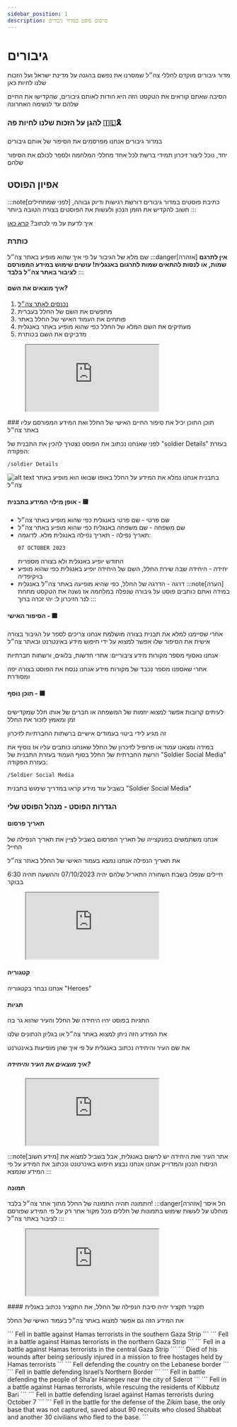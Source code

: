 ```yaml
---
sidebar_position: 1
description: פרסום פוסט במדור גיבורים 
---
```


# גיבורים
מדור גיבורים מוקדם לחללי צה״ל שמסרנו את נפשם בהגנה על מדינת ישראל ועל הזכות שלנו לחיות כאן

הסיבה שאתם קוראים את הטקסט הזה היא הודות לאותם גיבורים, שהקדישו את החיים שלהם עד לנשימה האחרונה

### **להגן על הזכות שלנו לחיות פה** 🇮🇱🎗️

במדור גיבורים אנחנו מפרסמים את הסיפור של אותם גיבורים

יחד, נוכל ליצור זיכרון תמידי ברשת לכל אחד מחללי המלחמה ולספר לכולם את הסיפור שלהם

## אפיון הפוסט
:::note[לפני שמתחילים]
כתיבת פוסטים במדור גיבורים דורשת רגישות ודיוק גבוהה,
חשוב להקדיש את הזמן הנכון ולעשות את הפוסטים בצורה הטובה ביותר
:::

איך לדעת על מי לכתוב? [קרא כאן](/learn/app/task-heroes)
### כותרת
שם מלא של הגיבור על פי איך שהוא מופיע באתר צה״ל
:::danger[אזהרה]
**אין לתרגם שמות, או לנסות להתאים שמות לתרגום באנגלית! עושים שימוש במידע המפורסם לציבור באתר צה״ל בלבד**
:::

#### איך מוצאים את השם?
1. [נכנסים לאתר צה״ל](https://www.idf.il/%D7%A0%D7%95%D7%A4%D7%9C%D7%99%D7%9D/%D7%97%D7%9C%D7%9C%D7%99-%D7%94%D7%9E%D7%9C%D7%97%D7%9E%D7%94/)
2. מחפשים את השם של החלל בעברית
3. פותחים את העמוד האישי של החלל באתר
4. מעתיקים את השם המלא של החלל כפי שהוא מופיע באתר באנגלית
5. מדביקים את השם בכותרת
   
<figure className="media">
  <div data-oembed-url="https://www.wizardshot.com/embed/tutorials/10109-navigate-through-idf-website-to-access-personal-page">
    <div style={{ position: 'relative', height: 0, paddingBottom: '65%', pointerEvents: 'unset' }}>
      <iframe 
        src="https://www.wizardshot.com/embed/tutorials/10109-navigate-through-idf-website-to-access-personal-page" 
        style={{ position: 'absolute', width: '100%', height: '100%', top: 0, left: 0, border: 'none', borderRadius: '4px' }}
      ></iframe>
    </div>
  </div>
</figure>
### תוכן
התוכן יכיל את סיפור החיים האישי של החלל ואת המידע המפורסם עליו באתר צה״ל

לפני שאנחנו נכתוב את הפוסט נצטרך להכין את התבנית של "soldier Details" בעזרת הפקודה:
```
/soldier Details
```
![alt text](sol.png)
בתבנית אנחנו נמלא את המידע על החלל באופו שבואו הוא מופיע באתר צה״ל
#### אופן מילוי המידע בתבנית - 🟨
* שם פרטי - שם פרטי באנגלית כפי שהוא מופיע באתר צה״ל
* שם משפחה - שם משפחה באנגלית כפי שהוא מופיע באתר צה״ל
* תאריך נפילה - תאריך נפילה באנגלית מלא. 
    לדוגמה:
    ```
    07 OCTOBER 2023
    ```
    החודש יופיע באנגלית ולא בצורה מספרית
* יחידה - היחידה שבה שירת החלל, השם של היחידה יופיע באנגלית כפי שהוא מופיע בויקיפדיה 
* דרגה - הדרגה של החלל, כפי שהיא מופיעה באתר צה״ל באנגלית
:::note[הערה]
במידה ואתם כותבים פוסט על גיבורה שנפלה במלחמה אז נשנה את הטקסט מתחת לנר הזיכרון ל:
יהי זכרה ברוך
:::
#### הסיפור האישי - 🟩
אחרי שסיימנו למלא את תבנית בצורה מושלמת אנחנו צריכים לספר על הגיבור בצורה אישית
את הסיפור שלו אפשר למצוא על ידי חיפוש מידע באינטרנט ובאתר צה״ל

אנחנו נאסוף מספר מקורות מידע ציבוריים: אתרי חדשות, בלוגים, ורשתות חברתיות

אחרי שאספנו מספר נכבד של מקורות מידע אנחנו ננסח את הפוסט בצורה יפה ומסודרת

#### תוכן נוסף - 🟩

לעיתים קרובות אפשר למצוא יוזמות של המשפחה או חברים של אותו חלל שמקדישים זמן ומאמץ לזכור את החלל

זה מגיע לידי ביטוי בעמודים אישיים ברשתות החברתיות לזיכרון

במידה ומצאנו עמוד או פרופיל לזיכרון של החלל שאנחנו כותבים עליו אז נוסיף את הרשת החברתית של החלל בסוף העמוד
בעזרת התבנית של "Soldier Social Media" בעזרת הפקודה:
```
/Soldier Social Media
```
בשביל עוד מידע קראו במדריך שימוש בתבנית "Soldier Social Media"
### הגדרות הפוסט - מנהל הפוסט שלי
#### תאריך פרסום
אנחנו משתמשים בפונקצייה של תאריך הפרסום בשביל לציין את תאריך הנפילה של החייל 

את תאריך הנפילה אנחנו נמצא בעמוד האישי של החלל באתר צה״ל

חיילים שנפלו בשבת השחורה התאריל שלהם יהיה 07/10/2023 וההשעה תהיה 6:30 בבוקר

<figure className="media">
  <div data-oembed-url="https://www.wizardshot.com/embed/tutorials/10856-steps-for-accessing-idf-website-and-posting-content-on-iron-swords-war-website">
    <div style={{ position: 'relative', height: 0, paddingBottom: '65%', pointerEvents: 'unset' }}>
      <iframe 
        src="https://www.wizardshot.com/embed/tutorials/10856-steps-for-accessing-idf-website-and-posting-content-on-iron-swords-war-website" 
        style={{ position: 'absolute', width: '100%', height: '100%', top: 0, left: 0, border: 'none', borderRadius: '4px' }}
      ></iframe>
    </div>
  </div>
</figure>

#### קטגוריה
אנחנו נבחר בקטגוריה "Heroes"
#### תגיות
התגיות בפוסט יהיו היחידה של החלל והעיר שהוא גר בה

את המידע הזה ניתן למצוא באתר צה״ל או בגליון הנתונים שלנו

את שם העיר והיחידה נכתוב באנגלית על פי איך שהן מופיעות באינטרנט
##### איך מוצאים את העיר והיחידה?
<figure className="media">
  <div data-oembed-url="https://www.wizardshot.com/embed/tutorials/10857-navigate-idf-website-to-access-specific-military-units">
    <div style={{ position: 'relative', height: 0, paddingBottom: '65%', pointerEvents: 'unset' }}>
      <iframe 
        src="https://www.wizardshot.com/embed/tutorials/10857-navigate-idf-website-to-access-specific-military-units" 
        style={{ position: 'absolute', width: '100%', height: '100%', top: 0, left: 0, border: 'none', borderRadius: '4px' }}
      ></iframe>
    </div>
  </div>
</figure>

:::note[מידע חשוב]
אתר העיר ואת היחידה יש לרשום באנגלית, אבל בשביל למצוא את הניסוח הנכון והמדוייק אנחנו
אנחנו נבצע חיפוש באינרטנט ונכתוב את המידע על פי המידע שנמצא
:::

#### תמונה
התמונה תהיה התמונה של החלל מתוך אתר צה״ל בלבד!
:::danger[אזהרה]
חל איסר מוחלט על לעשות שימוש בתמונות של חללים מכל מקור אחר
רק על פי המידע שפורסם לציבור באתר צה״ל
:::
<figure className="media">
  <div data-oembed-url="https://www.wizardshot.com/embed/tutorials/10110-">
    <div style={{ position: 'relative', height: 0, paddingBottom: '65%', pointerEvents: 'unset' }}>
      <iframe 
        src="https://www.wizardshot.com/embed/tutorials/10110-" 
        style={{ position: 'absolute', width: '100%', height: '100%', top: 0, left: 0, border: 'none', borderRadius: '4px' }}
      ></iframe>
    </div>
  </div>
</figure>
#### תקציר
תקציר יהיה סיבת הנפילה של החלל, את התקציר נכתוב באנלית

את המידע הזה גם אפשר למצוא באתר צה״ל בעמוד האישי של החלל


<Tabs>
  <TabItem value="example1" label="דוגמא 1 - המלחמה בעזה" default>
    ```
    Fell in battle against Hamas terrorists in the southern Gaza Strip
    ```
    ```
    Fell in a battle against Hamas terrorists in the northern Gaza Strip
    ```
    ```
    Fell in a battle against Hamas terrorists in the central Gaza Strip
    ```
  </TabItem>
  <TabItem value="example2" label="דוגמא 2 - פצועים">
    ```
    Died of his wounds after being seriously injured in a mission to free hostages held by Hamas terrorists
    ```
  </TabItem>
  <TabItem value="example3" label="דוגמא 3 - הזירה הצפונית">
    ```
    Fell defending the country on the Lebanese border
    ```
    ```
    Fell in battle defending Israel’s Northern Border
    ```
  </TabItem>
  <TabItem value="example4" label="דוגמא 4 - השבת השחורה">
    ```
    Fell in battle defending the people of Sha’ar Hanegev near the city of Sderot
    ```
    ```
    Fell in a battle against Hamas terrorists, while rescuing the residents of Kibbutz Bari
    ```
    ```
    Fell in battle defending Israel against Hamas terrorists during October 7
    ```
    ```
    Fell in the battle for the defense of the Zikim base, the only base that was not captured, saved about 90 recruits who closed Shabbat and another 30 civilians who fled to the base.
    ```

  </TabItem>
</Tabs>
